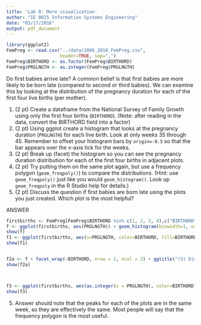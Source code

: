 ```yaml
---
title: 'Lab 8: More visualization'
author: "IE 0015 Information Systems Engineering"
date: "03/17/2016"
output: pdf_document
---
```

```r
library(ggplot2)
FemPreg <- read.csv("../data/2006_2010_FemPreg.csv",
                    header=TRUE, sep=",")
FemPreg$BIRTHORD <- as.factor(FemPreg$BIRTHORD)
FemPreg$PRGLNGTH <- as.integer(FemPreg$PRGLNGTH)
```


Do first babies arrive late?  A common belief is that first babies are more likely to be born late (compared to second or third babies).  We can examine this by looking at the distribution of the pregnancy duration for each of the first four live births (per mother).

1.  (2 pt) Create a dataframe from the National Survey of Family Growth using only the first four births (`BIRTHORD`). (Note: after reading in the data, convert the BIRTHORD field into a factor)
2.  (2 pt) Using ggplot create a histogram that looks at the pregnancy duration (`PRGLNGTH`) for each live birth.  Look at only weeks 35 through 45.  Remember to offset your histogram bars by `origin=-0.5` so that the bar appears over the x-axis tick for the weeks.
3.  (2 pt) Break up (facet) the histogram so you can see the pregnancy duration distribution for each of the first four births in adjacent plots.
4.  (2 pt) Try putting them on the same plot again, but use a frequency polygon (`geom_freqpoly()`) to compare the distributions. (Hint: use `geom_freqpoly()` just like you would `geom_histogram()`. Look up `geom_freqpoly` in the R Studio help for details.)
5.  (2 pt) Discuss the question if first babies are born late using the plots you just created.  Which plot is the most helpful?
  
ANSWER

```r
firstbirths <- FemPreg[FemPreg$BIRTHORD %in% c(1, 2, 3, 4),c("BIRTHORD", "PRGLNGTH")]
f <- ggplot(firstbirths, aes(PRGLNGTH)) + geom_histogram(binwidth=1, origin=-0.5, width=0.8) + xlim(35, 45)  + ggtitle("(1) Distribution of pregnancy durations") + xlab("Weeks")
show(f)
f1 <- ggplot(firstbirths, aes(x=PRGLNGTH, color=BIRTHORD, fill=BIRTHORD)) + geom_histogram(position="dodge", binwidth=1, origin=-0.5, width=0.8) + xlim(35, 45) + ggtitle("(2) Distribution of pregnancy durations by birthorder") + xlab("Weeks")
show(f1)


f2a <- f + facet_wrap(~BIRTHORD, nrow = 2, ncol = 2) + ggtitle("(3) Distribution of pregnancy durations by birthorder") + xlab("Weeks")
show(f2a)



f3 <- ggplot(firstbirths, aes(as.integer(x = PRGLNGTH), color=BIRTHORD)) + geom_freqpoly(stat="count") + ggtitle("(4) Distribution of pregnancy durations by birthorder frequency polygon") + xlab("Weeks") + xlim(35, 45)
show(f3)
```

5. Answer should note that the peaks for each of the plots are in the same week, so they are effectively the same. Most people will say that the frequency polygon is the most useful.


